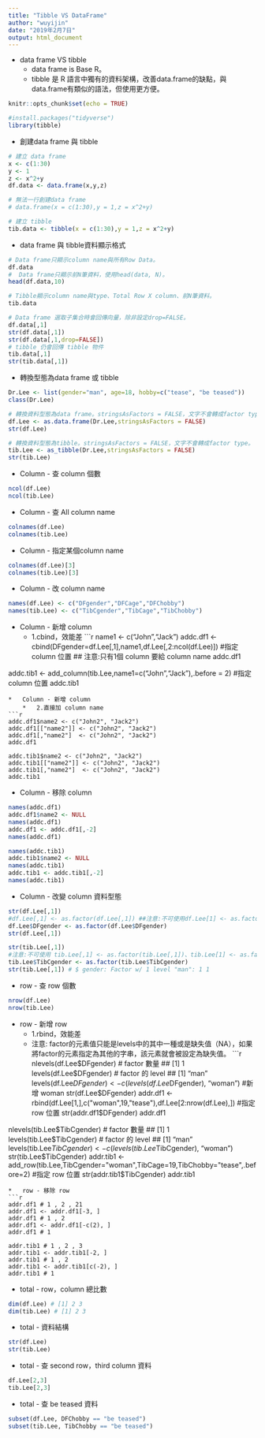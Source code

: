 ---
title: "Tibble VS DataFrame"
author: "wuyijin"
date: "2019年2月7日"
output: html_document
---

*   data frame VS tibble
    * data frame is Base R。
    * tibble 是 R 語言中獨有的資料架構，改善data.frame的缺點，與data.frame有類似的語法，但使用更方便。

```{r setup, include=FALSE}
knitr::opts_chunk$set(echo = TRUE)
```

```{r warning=FALSE}
#install.packages("tidyverse")
library(tibble) 
```

*   創建data frame 與 tibble
```{r warning=FALSE}
# 建立 data frame
x <- c(1:30)
y <- 1
z <- x^2+y
df.data <- data.frame(x,y,z) 

# 無法一行創建data frame
# data.frame(x = c(1:30),y = 1,z = x^2+y) 

# 建立 tibble
tib.data <- tibble(x = c(1:30),y = 1,z = x^2+y) 
```

*   data frame 與 tibble資料顯示格式
```{r warning=FALSE}
# Data frame只顯示column name與所有Row Data。
df.data 
#  Data frame只顯示前N筆資料，使用head(data, N)。
head(df.data,10) 

# Tibble顯示column name與type、Total Row X column、前N筆資料。
tib.data 

# Data frame 選取子集合時會回傳向量，除非設定drop=FALSE。
df.data[,1]
str(df.data[,1]) 
str(df.data[,1,drop=FALSE])
# tibble 仍會回傳 tibble 物件
tib.data[,1] 
str(tib.data[,1])
```
*   轉換型態為data frame 或 tibble
```{r warning=FALSE}
Dr.Lee <- list(gender="man", age=18, hobby=c("tease", "be teased"))
class(Dr.Lee)

# 轉換資料型態為data frame。stringsAsFactors = FALSE，文字不會轉成factor type。
df.Lee <- as.data.frame(Dr.Lee,stringsAsFactors = FALSE)
str(df.Lee)

# 轉換資料型態為tibble。stringsAsFactors = FALSE，文字不會轉成factor type。
tib.Lee <- as_tibble(Dr.Lee,stringsAsFactors = FALSE)
str(tib.Lee)
```
*   Column - 查 column 個數
```{r warning=FALSE}
ncol(df.Lee)
ncol(tib.Lee)
```
*   Column - 查 All column name
```{r warning=FALSE}
colnames(df.Lee)
colnames(tib.Lee)
```
*   Column - 指定某個column name
```{r warning=FALSE}
colnames(df.Lee)[3]
colnames(tib.Lee)[3]
```
*   Column - 改 column name
```{r warning=FALSE}
names(df.Lee) <- c("DFgender","DFCage","DFChobby")
names(tib.Lee) <- c("TibCgender","TibCage","TibChobby")
```
*   Column - 新增 column
    *   1.cbind，效能差
```{r warning=FALSE}
name1 <- c("John","Jack")
addc.df1 <- cbind(DFgender=df.Lee[,1],name1,df.Lee[,2:ncol(df.Lee)]) #指定 column 位置 ## 注意:只有1個 column 要給 column name
addc.df1

addc.tib1 <- add_column(tib.Lee,name1=c("John","Jack"),.before = 2) #指定 column 位置
addc.tib1
```
*   Column - 新增 column
    *   2.直接加 column name
```{r warning=FALSE}
addc.df1$name2 <- c("John2", "Jack2")
addc.df1[["name2"]] <- c("John2", "Jack2")
addc.df1[,"name2"]  <- c("John2", "Jack2")
addc.df1

addc.tib1$name2 <- c("John2", "Jack2")
addc.tib1[["name2"]] <- c("John2", "Jack2")
addc.tib1[,"name2"]  <- c("John2", "Jack2")
addc.tib1
```
*   Column - 移除 column
```{r warning=FALSE}
names(addc.df1) 
addc.df1$name2 <- NULL
names(addc.df1) 
addc.df1 <- addc.df1[,-2] 
names(addc.df1)

names(addc.tib1) 
addc.tib1$name2 <- NULL
names(addc.tib1) 
addc.tib1 <- addc.tib1[,-2] 
names(addc.tib1) 
```

*   Column - 改變 column 資料型態
```{r warning=FALSE}
str(df.Lee[,1]) 
#df.Lee[,1] <- as.factor(df.Lee[,1]) ##注意:不可使用df.Lee[1] <- as.factor(df.Lee[1]) $ gender: Factor w/ 1 level "man": NA NA
df.Lee$DFgender <- as.factor(df.Lee$DFgender)
str(df.Lee[,1])

str(tib.Lee[,1])
#注意:不可使用 tib.Lee[,1] <- as.factor(tib.Lee[,1])、tib.Lee[1] <- as.factor(tib.Lee[1])
tib.Lee$TibCgender <- as.factor(tib.Lee$TibCgender) 
str(tib.Lee[,1]) # $ gender: Factor w/ 1 level "man": 1 1
```

*   row - 查 row 個數
```{r warning=FALSE}
nrow(df.Lee)
nrow(tib.Lee)
```

*   row - 新增 row 
    *   1.rbind，效能差
    *   注意: factor的元素值只能是levels中的其中一種或是缺失值（NA），如果將factor的元素指定為其他的字串，該元素就會被設定為缺失值。
```{r warning=FALSE}
nlevels(df.Lee$DFgender) # factor 數量 ## [1] 1
levels(df.Lee$DFgender) # factor 的 level ## [1] "man"
levels(df.Lee$DFgender) <- c(levels(df.Lee$DFgender), "woman") #新增 woman
str(df.Lee$DFgender)
addr.df1 <- rbind(df.Lee[1,],c("woman",19,"tease"),df.Lee[2:nrow(df.Lee),]) #指定 row 位置
str(addr.df1$DFgender)
addr.df1

nlevels(tib.Lee$TibCgender) # factor 數量 ## [1] 1
levels(tib.Lee$TibCgender) # factor 的 level ## [1] "man"
levels(tib.Lee$TibCgender) <- c(levels(tib.Lee$TibCgender), "woman")
str(tib.Lee$TibCgender)
addr.tib1 <- add_row(tib.Lee,TibCgender="woman",TibCage=19,TibChobby="tease",.before=2) #指定 row 位置
str(addr.tib1$TibCgender)
addr.tib1
```
*   row - 移除 row
```{r warning=FALSE}
addr.df1 # 1 , 2 , 21
addr.df1 <- addr.df1[-3, ]
addr.df1 # 1 , 2
addr.df1 <- addr.df1[-c(2), ]
addr.df1 # 1 

addr.tib1 # 1 , 2 , 3
addr.tib1 <- addr.tib1[-2, ]
addr.tib1 # 1 , 2
addr.tib1 <- addr.tib1[c(-2), ]
addr.tib1 # 1
```

*   total -  row，column 總比數
```{r warning=FALSE}
dim(df.Lee) # [1] 2 3
dim(tib.Lee) # [1] 2 3
```

*   total -  資料結構
```{r warning=FALSE}
str(df.Lee)
str(tib.Lee)
```

*   total -  查 second row，third column 資料
```{r warning=FALSE}
df.Lee[2,3]
tib.Lee[2,3]
```

*   total -  查 be teased 資料
```{r warning=FALSE}
subset(df.Lee, DFChobby == "be teased")
subset(tib.Lee, TibChobby == "be teased")
```
